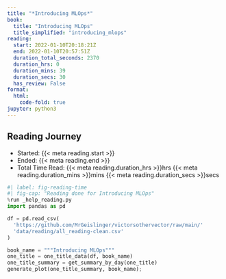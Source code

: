 ```yaml
---
title: "*Introducing MLOps*"
book:
  title: "Introducing MLOps"
  title_simplified: "introducing_mlops"
reading:
  start: 2022-01-10T20:18:21Z
  end: 2022-01-10T20:57:51Z
  duration_total_seconds: 2370
  duration_hrs: 0
  duration_mins: 39
  duration_secs: 30
  has_review: False
format:
  html:
    code-fold: true
jupyter: python3
---
```


## Reading Journey

* Started: {{< meta reading.start >}}
* Ended: {{< meta reading.end >}}
* Total Time Read: {{< meta reading.duration_hrs >}}hrs {{< meta reading.duration_mins >}}mins {{< meta reading.duration_secs >}}secs

```python
#| label: fig-reading-time
#| fig-cap: "Reading done for Introducing MLOps"
%run _help_reading.py
import pandas as pd

df = pd.read_csv(
  'https://github.com/MrGeislinger/victorsothervector/raw/main/'
  'data/reading/all_reading-clean.csv'
)

book_name = """Introducing MLOps"""
one_title = one_title_data(df, book_name)
one_title_summary = get_summary_by_day(one_title)
generate_plot(one_title_summary, book_name);
```
